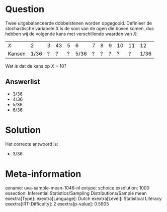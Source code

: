 Question
========

Twee uitgebalanceerde dobbelstenen worden opgegooid. Definieer de
stochastische variabele *X* is de som van de ogen die boven komen, dus
hebben wij de volgende kans met verschillende waarden van *X*:

  -------- ------ --- ---- --- ------ --- --- --- ---- ---- ------
  *X*      2      3   43   5   6      7   8   9   10   11   12
  Kansen   1/36   ?   ?    ?   5/36   ?   ?   ?   ?    ?    1/36
  -------- ------ --- ---- --- ------ --- --- --- ---- ---- ------

Wat is dat de kans op *X* = 10?

Answerlist
----------

* 3/36
* 4/36
* 5/36
* 6/36

Solution
========

Het correcte antwoord is: 

* 3/36

Meta-information
================
exname: uva-sample-mean-1046-nl
extype: schoice
exsolution: 1000
exsection: Inferential Statistics/Sampling Distributions/Sample mean
exextra[Type]: 
exextra[Language]: Dutch
exextra[Level]: Statistical Literacy
exextra[IRT-Difficulty]: 2
exextra[p-value]: 0.5905

